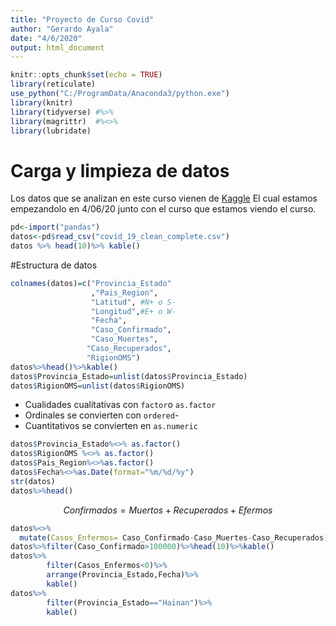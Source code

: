 ```yaml
---
title: "Proyecto de Curso Covid"
author: "Gerardo Ayala"
date: "4/6/2020"
output: html_document
---
```


```r
knitr::opts_chunk$set(echo = TRUE)
library(reticulate)
use_python("C:/ProgramData/Anaconda3/python.exe")
library(knitr)
library(tidyverse) #%>%
library(magrittr)  #%<>%
library(lubridate)
```

# Carga y limpieza de datos 

Los datos que se analizan en este curso vienen de [Kaggle](https://www.kaggle.com/imdevskp/corona-virus-report/data#)  El cual estamos empezandolo en 4/06/20 junto con el curso que estamos viendo el curso.

```r
pd<-import("pandas")
datos<-pd$read_csv("covid_19_clean_complete.csv")
datos %>% head(10)%>% kable()
```

#Estructura de datos 

```r
colnames(datos)=c("Provincia_Estado"
                  ,"Pais_Region",
                  "Latitud", #N+ o S-
                  "Longitud",#E+ o W-
                  "Fecha",
                  "Caso_Confirmado",
                  "Caso_Muertes",
                 "Caso_Recuperados",
                 "RigionOMS")
datos%>%head()%>%kable()
datos$Provincia_Estado=unlist(datos$Provincia_Estado)
datos$RigionOMS=unlist(datos$RigionOMS)
```

* Cualidades cualitativas con `factor`o `as.factor`
* Ordinales se convierten con  `ordered`-
* Cuantitativos se convierten en `as.numeric`

```r
datos$Provincia_Estado%<>% as.factor()
datos$RigionOMS %<>% as.factor()
datos$Pais_Region%<>%as.factor()
datos$Fecha%<>%as.Date(format="%m/%d/%y")
str(datos)
datos%>%head()
```

$$Confirmados = Muertos+ Recuperados + Efermos$$

```r
datos%<>%
  mutate(Casos_Enfermos= Caso_Confirmado-Caso_Muertes-Caso_Recuperados)
datos%>%filter(Caso_Confirmado>100000)%>%head(10)%>%kable()
datos%>%
        filter(Casos_Enfermos<0)%>%
        arrange(Provincia_Estado,Fecha)%>%
        kable()
datos%>%
        filter(Provincia_Estado=="Hainan")%>%
        kable()

```


